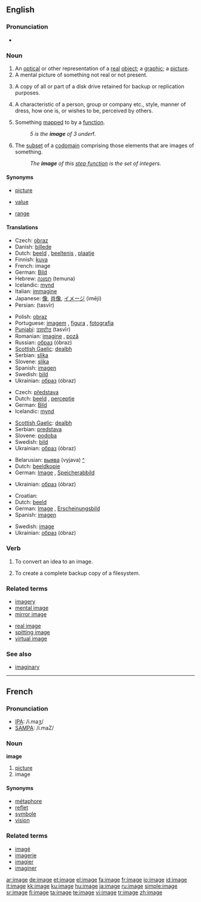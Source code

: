 {{wikipedia}}
==English==

===Pronunciation===
* {{audio|en-us-image.ogg|Audio (US)}}

===Noun===
{{en-noun}}

# An [[optical]] or other representation of a [[real]] [[object]]; a [[graphic]]; a [[picture]].
# A mental picture of something not real or not present.
# {{computing}} A copy of all or part of a disk drive retained for backup or replication purposes.
# A characteristic of a person, group or company etc., style, manner of dress, how one is, or wishes to be, perceived by others.
# {{mathematics}} Something [[map]]ped to by a [[function]].
#: ''5 is the '''image''' of 3 under ''f''.''
# {{mathematics}} The [[subset]] of a [[codomain]] comprising those elements that are images of something.
#: ''The '''image''' of this [[step function]] is the set of integers.''

====Synonyms====
* {{i-c|representation}} [[picture]]
* {{i-c|something mapped to}} [[value]]
* {{i-c|subset of the codomain}} [[range]]

====Translations====
{{trans-top|graphical representation}}
* Czech: [[obraz]] {{m}}
* Danish: [[billede]]
* Dutch: [[beeld]] {{f}}, [[beeltenis]] {{f}}, [[plaatje]] {{n}}
* Finnish: [[kuva]]
* French: image {{f}}
* German: [[Bild]] {{n}}
* Hebrew: [[תמונה]] (temuna) {{f}}
* Icelandic: [[mynd]] {{f}}
* Italian: [[immagine]] {{f}}
* Japanese: [[像]], [[肖像]], [[イメージ]] (imēji)
* Persian: {{FAchar|[[تصویر]]}} (tasvīr)
{{trans-mid}}
* Polish: [[obraz]] {{m}}
* Portuguese: [[imagem]] {{f}}, [[figura]] {{f}}, [[fotografia]] {{f}}
* [[Punjabi]]: [[ਤਸਵੀਰ]] (tasvīr)
* Romanian: [[imagine]] {{f}}, [[poză]] {{f}}
* Russian: [[образ]] (óbraz) {{m}}
* [[Scottish Gaelic]]: [[dealbh]] {{m|f}}
* Serbian: [[slika]] {{f}}
* Slovene: [[slika]] {{f}}
* Spanish: [[imagen]] {{f}}
* Swedish: [[bild]] {{c}}
* Ukrainian: [[образ]] (óbraz) {{m}}
{{trans-bottom}}

{{trans-top|mental picture}}
* Czech: [[představa]] {{f}}
* Dutch: [[beeld]] {{n}}, [[perceptie]] {{f}}
* German: [[Bild]] {{n}}
* Icelandic: [[mynd]] {{f}}
{{trans-mid}}
* [[Scottish Gaelic]]: [[dealbh]] {{m|f}}
* Serbian: [[predstava]]
* Slovene: [[podoba]] {{f}}
* Swedish: [[bild]] {{c}}
* Ukrainian: [[образ]] (óbraz) {{m}}
{{trans-bottom}}

{{trans-top|computing}}
* Belarusian: [[выява]] (vyjava) {{f}} [[:be:выява|^]]
* Dutch: [[beeldkopie]] {{f}}
* German: [[image#German|Image]] {{n}}, [[Speicherabbild]] {{n}}
{{trans-mid}}
* Ukrainian: [[образ]] (óbraz) {{m}}
{{trans-bottom}}

{{trans-top|characteristic as perceived by others}}
* Croatian: {{t|hr|imidž|m}}
* Dutch: [[beeld]] {{n}}
* German: [[image#German|Image]] {{n}}, [[Erscheinungsbild]] {{n}}
* Spanish: [[imagen]] {{f}}
{{trans-mid}}
* Swedish: [[image#Swedish|image]] {{c}}
* Ukrainian: [[образ]] (óbraz) {{m}}
{{trans-bottom}}

===Verb===
{{en-verb|imag|ing}}

# {{context|computing}} To convert an idea to an image.
# {{context|computing}} To create a complete backup copy of a filesystem.

===Related terms===
{{top}}
* [[imagery]]
* [[mental image]]
* [[mirror image]]
{{mid}}
* [[real image]]
* [[spitting image]]
* [[virtual image]]
{{bottom}}

===See also===
* [[imaginary]]

----

==French==

===Pronunciation===
* [[w:IPA|IPA]]: /i.maʒ/
* [[w:SAMPA|SAMPA]]: /i.maZ/

===Noun===
'''image''' {{f}}

# [[picture]]
# image

====Synonyms====
* [[métaphore]]
* [[reflet]]
* [[symbole]]
* [[vision]]

===Related terms===
* [[imagé]]
* [[imagerie]]
* [[imagier]]
* [[imaginer]]

[[ar:image]]
[[de:image]]
[[et:image]]
[[el:image]]
[[fa:image]]
[[fr:image]]
[[io:image]]
[[id:image]]
[[it:image]]
[[kk:image]]
[[ku:image]]
[[hu:image]]
[[ja:image]]
[[ru:image]]
[[simple:image]]
[[sr:image]]
[[fi:image]]
[[ta:image]]
[[te:image]]
[[vi:image]]
[[tr:image]]
[[zh:image]]